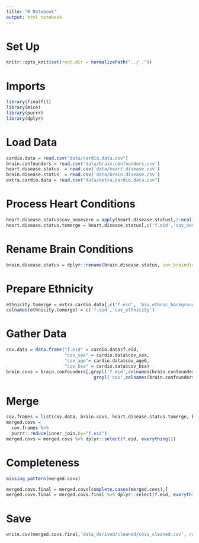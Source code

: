 ```yaml
---
title: "R Notebook"
output: html_notebook
---
```


# Set Up
```r
knitr::opts_knit$set(root.dir = normalizePath("../.."))
```

# Imports
```r
library(finalfit)
library(mice)
library(purrr)
library(dplyr)
```

# Load Data
```r
cardio.data = read.csv("data/cardio.data.csv")
brain.confounders = read.csv('data/brain.confounders.csv')
heart.disease.status  = read.csv('data/heart.disease.csv')
brain.disease.status  = read.csv('data/brain.disease.csv')
extra.cardio.data = read.csv("data/extra.cardio.data.csv")
```

# Process Heart Conditions
```r
heart.disease.status$cov_nosevere = apply(heart.disease.status[,2:ncol(heart.disease.status)],1,function(x) !any(x))
heart.disease.status.tomerge = heart.disease.status[,c('f.eid','cov_nosevere')]
```

# Rename Brain Conditions
```r
brain.disease.status = dplyr::rename(brain.disease.status, cov_braindisease = neuro_self_report)
```

# Prepare Ethnicity
```r
ethnicity.tomerge = extra.cardio.data[,c('f.eid', 'bio.ethnic_background.0.baseline')]
colnames(ethnicity.tomerge) = c('f.eid','cov_ethnicity')
```


# Gather Data
```r
cov.data = data.frame("f.eid" = cardio.data$f.eid, 
                      "cov_sex" = cardio.data$cov_sex,
                      "cov_age"= cardio.data$cov_age0,
                      "cov_bsa" = cardio.data$cov_bsa)
brain.covs = brain.confounders[,grepl('f.eid',colnames(brain.confounders)) | 
                                 grepl('cov',colnames(brain.confounders))]
```

# Merge
```r
cov.frames = list(cov.data, brain.covs, heart.disease.status.tomerge, brain.disease.status, ethnicity.tomerge)
merged.covs = 
  cov.frames %>% 
  purrr::reduce(inner_join,by="f.eid")
merged.covs = merged.covs %>% dplyr::select(f.eid, everything())
```

# Completeness
```r
missing_pattern(merged.covs)
```

```r
merged.covs.final = merged.covs[complete.cases(merged.covs),]
merged.covs.final = merged.covs.final %>% dplyr::select(f.eid, everything())
```


# Save
```r
write.csv(merged.covs.final,'data_derived/cleaned/covs_cleaned.csv', row.names = FALSE)
```

